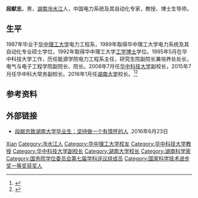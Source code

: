 '''段献忠'''{{BD|1966年|}}，男，[[湖南|湖南]][[冷水江|冷水江]]人，中国电力系统及其自动化专家，教授、博士生导师。

== 生平 ==
1987年毕业于[[华中理工大学|华中理工大学]]电力工程系，1989年取得华中理工大学电力系统及其自动化专业硕士学位，1992年取得华中理工大学[[工学|工学]][[博士|博士]]学位。1995年5月在华中科技大学工作，历任能源学院电力工程系主任，研究生院副院长兼培养处处长，电气与电子工程学院副院长、院长。2008年7月任[[华中科技大学|华中科技大学]]副校长，2015年7月任华中科大常务副校长。2016年1月任[[湖南大学|湖南大学]]校长。<ref >{{cite web |url=http://district.ce.cn/newarea/sddy/201601/07/t20160107_8119719.shtml |language= |title=蒋昌忠、段献忠分别任湖南大学党委书记、校长(简历) |publisher=中国经济网 |date=2016-01-07 |accessdate= |archive-date=2020-10-30 |archive-url=https://web.archive.org/web/20201030132914/http://district.ce.cn/newarea/sddy/201601/07/t20160107_8119719.shtml |dead-url=no }}</ref><ref >{{cite web |url=http://edu.people.com.cn/n1/2016/0107/c367001-28024948.html |language= |title=湖南大学人事大变动 蒋昌忠段献忠分任书记校长 |publisher=人民网-教育频道 |date=2016-01-07 |accessdate= |archive-date=2020-10-23 |archive-url=https://web.archive.org/web/20201023032243/http://edu.people.com.cn/n1/2016/0107/c367001-28024948.html |dead-url=no }}</ref>

== 参考资料 ==
{{reflist}}

== 外部链接 ==
* [http://edu.people.com.cn/n1/2016/0623/c367001-28473438.html 段献忠致湖南大学毕业生：坚持做一个有情怀的人] {{Wayback|url=http://edu.people.com.cn/n1/2016/0623/c367001-28473438.html |date=20201023025338 }}.2016年6月23日

{{湖南大学}}
{{国务院学位委员会第七届学科评议组/电气工程}}

{{Authority control}}
{{DEFAULTSORT:Duan段}}
[[Category:段姓|Xian]]
[[Category:冷水江人|Category:冷水江人]]
[[Category:华中理工大学校友|Category:华中理工大学校友]]
[[Category:华中科技大学教授|Category:华中科技大学教授]]
[[Category:华中科技大学副校长|Category:华中科技大学副校长]]
[[Category:湖南大学校长|Category:湖南大学校长]]
[[Category:湖南科学家|Category:湖南科学家]]
[[Category:国务院学位委员会第七届学科评议组成员|Category:国务院学位委员会第七届学科评议组成员]]
[[Category:国家科学技术进步奖一等奖获奖人|Category:国家科学技术进步奖一等奖获奖人]]


{{中国人物小作品}}